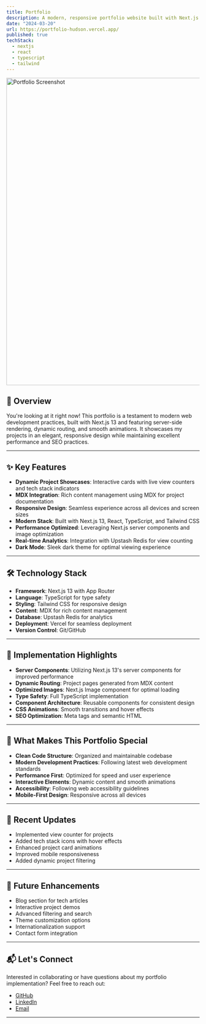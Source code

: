 ```yaml
---
title: Portfolio
description: A modern, responsive portfolio website built with Next.js 13, featuring dynamic project showcases, MDX content, and beautiful animations. You're looking at it right now!
date: "2024-03-20"
url: https://portfolio-hudson.vercel.app/
published: true
techStack:
  - nextjs
  - react
  - typescript
  - tailwind
---
```


<a href="https://portfolio-hudson.vercel.app/" className="block hover:opacity-75 transition-opacity duration-200">
    <img src="/Project-Pics/portfolio-snap.png" alt="Portfolio Screenshot" width="800" height="800" />
</a>

## 🚀 Overview

You're looking at it right now! This portfolio is a testament to modern web development practices, built with Next.js 13 and featuring server-side rendering, dynamic routing, and smooth animations. It showcases my projects in an elegant, responsive design while maintaining excellent performance and SEO practices.

---

## ✨ Key Features

- **Dynamic Project Showcases**: Interactive cards with live view counters and tech stack indicators
- **MDX Integration**: Rich content management using MDX for project documentation
- **Responsive Design**: Seamless experience across all devices and screen sizes
- **Modern Stack**: Built with Next.js 13, React, TypeScript, and Tailwind CSS
- **Performance Optimized**: Leveraging Next.js server components and image optimization
- **Real-time Analytics**: Integration with Upstash Redis for view counting
- **Dark Mode**: Sleek dark theme for optimal viewing experience

---

## 🛠️ Technology Stack

- **Framework**: Next.js 13 with App Router
- **Language**: TypeScript for type safety
- **Styling**: Tailwind CSS for responsive design
- **Content**: MDX for rich content management
- **Database**: Upstash Redis for analytics
- **Deployment**: Vercel for seamless deployment
- **Version Control**: Git/GitHub

---

## 🎯 Implementation Highlights

- **Server Components**: Utilizing Next.js 13's server components for improved performance
- **Dynamic Routing**: Project pages generated from MDX content
- **Optimized Images**: Next.js Image component for optimal loading
- **Type Safety**: Full TypeScript implementation
- **Component Architecture**: Reusable components for consistent design
- **CSS Animations**: Smooth transitions and hover effects
- **SEO Optimization**: Meta tags and semantic HTML

---

## 🌟 What Makes This Portfolio Special

- **Clean Code Structure**: Organized and maintainable codebase
- **Modern Development Practices**: Following latest web development standards
- **Performance First**: Optimized for speed and user experience
- **Interactive Elements**: Dynamic content and smooth animations
- **Accessibility**: Following web accessibility guidelines
- **Mobile-First Design**: Responsive across all devices

---

## 🔄 Recent Updates

- Implemented view counter for projects
- Added tech stack icons with hover effects
- Enhanced project card animations
- Improved mobile responsiveness
- Added dynamic project filtering

---

## 🚀 Future Enhancements

- Blog section for tech articles
- Interactive project demos
- Advanced filtering and search
- Theme customization options
- Internationalization support
- Contact form integration

---

## 📬 Let's Connect

Interested in collaborating or have questions about my portfolio implementation? Feel free to reach out:

- [GitHub](https://github.com/Hudsondaniel)
- [LinkedIn](https://linkedin.com/in/yourusername)
- [Email](mailto:your.email@example.com)

---

